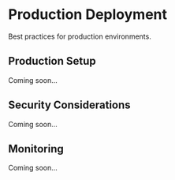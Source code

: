 # Production Deployment

Best practices for production environments.

## Production Setup

Coming soon...

## Security Considerations

Coming soon...

## Monitoring

Coming soon...

